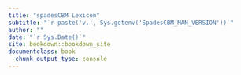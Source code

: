 ```yaml
---
title: "spadesCBM Lexicon"
subtitle: "`r paste('v.', Sys.getenv('SpadesCBM_MAN_VERSION'))`"
author: ""
date: "`r Sys.Date()`"
site: bookdown::bookdown_site
documentclass: book
  chunk_output_type: console
---
```

```r
```
